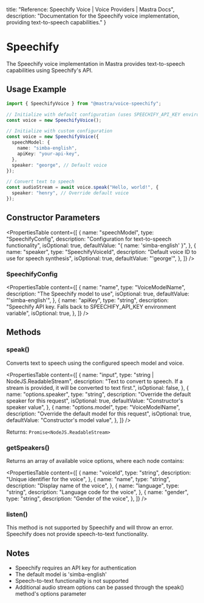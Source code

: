   title: "Reference: Speechify Voice | Voice Providers | Mastra Docs",
  description: "Documentation for the Speechify voice implementation, providing text-to-speech capabilities."
}

# Speechify

The Speechify voice implementation in Mastra provides text-to-speech capabilities using Speechify's API.

## Usage Example

```typescript
import { SpeechifyVoice } from "@mastra/voice-speechify";

// Initialize with default configuration (uses SPEECHIFY_API_KEY environment variable)
const voice = new SpeechifyVoice();

// Initialize with custom configuration
const voice = new SpeechifyVoice({
  speechModel: {
    name: "simba-english",
    apiKey: "your-api-key",
  },
  speaker: "george", // Default voice
});

// Convert text to speech
const audioStream = await voice.speak("Hello, world!", {
  speaker: "henry", // Override default voice
});
```

## Constructor Parameters

<PropertiesTable
  content={[
    {
      name: "speechModel",
      type: "SpeechifyConfig",
      description: "Configuration for text-to-speech functionality",
      isOptional: true,
      defaultValue: "{ name: 'simba-english' }",
    },
    {
      name: "speaker",
      type: "SpeechifyVoiceId",
      description: "Default voice ID to use for speech synthesis",
      isOptional: true,
      defaultValue: "'george'",
    },
  ]}
/>

### SpeechifyConfig

<PropertiesTable
  content={[
    {
      name: "name",
      type: "VoiceModelName",
      description: "The Speechify model to use",
      isOptional: true,
      defaultValue: "'simba-english'",
    },
    {
      name: "apiKey",
      type: "string",
      description:
        "Speechify API key. Falls back to SPEECHIFY_API_KEY environment variable",
      isOptional: true,
    },
  ]}
/>

## Methods

### speak()

Converts text to speech using the configured speech model and voice.

<PropertiesTable
  content={[
    {
      name: "input",
      type: "string | NodeJS.ReadableStream",
      description:
        "Text to convert to speech. If a stream is provided, it will be converted to text first.",
      isOptional: false,
    },
    {
      name: "options.speaker",
      type: "string",
      description: "Override the default speaker for this request",
      isOptional: true,
      defaultValue: "Constructor's speaker value",
    },
    {
      name: "options.model",
      type: "VoiceModelName",
      description: "Override the default model for this request",
      isOptional: true,
      defaultValue: "Constructor's model value",
    },
  ]}
/>

Returns: `Promise<NodeJS.ReadableStream>`

### getSpeakers()

Returns an array of available voice options, where each node contains:

<PropertiesTable
  content={[
    {
      name: "voiceId",
      type: "string",
      description: "Unique identifier for the voice",
    },
    {
      name: "name",
      type: "string",
      description: "Display name of the voice",
    },
    {
      name: "language",
      type: "string",
      description: "Language code for the voice",
    },
    {
      name: "gender",
      type: "string",
      description: "Gender of the voice",
    },
  ]}
/>

### listen()

This method is not supported by Speechify and will throw an error. Speechify does not provide speech-to-text functionality.

## Notes

- Speechify requires an API key for authentication
- The default model is 'simba-english'
- Speech-to-text functionality is not supported
- Additional audio stream options can be passed through the speak() method's options parameter